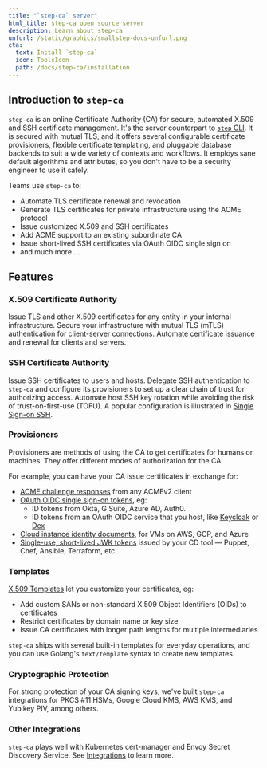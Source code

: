 ```yaml
---
title: "`step-ca` server"
html_title: step-ca open source server
description: Learn about step-ca
unfurl: /static/graphics/smallstep-docs-unfurl.png
cta:
  text: Install `step-ca`
  icon: ToolsIcon
  path: /docs/step-ca/installation
---
```


## Introduction to `step-ca`

`step-ca` is an online Certificate Authority (CA) for secure, automated X.509 and SSH certificate management. It's the server counterpart to [`step` CLI](/docs/step-cli). It is secured with mutual TLS, and it offers several configurable certificate provisioners, flexible certificate templating, and pluggable database backends to suit a wide variety of contexts and workflows. It employs sane default algorithms and attributes, so you don't have to be a security engineer to use it safely.

Teams use `step-ca` to:
- Automate TLS certificate renewal and revocation
- Generate TLS certificates for private infrastructure using the ACME protocol
- Issue customized X.509 and SSH certificates
- Add ACME support to an existing subordinate CA
- Issue short-lived SSH certificates via OAuth OIDC single sign on
- and much more ...

## Features

### X.509 Certificate Authority

Issue TLS and other X.509 certificates for any entity in your internal infrastructure. Secure your infrastructure with mutual TLS (mTLS) authentication for client-server connections. Automate certificate issuance and renewal for clients and servers.

### SSH Certificate Authority

Issue SSH certificates to users and hosts. Delegate SSH authentication to `step-ca` and configure its provisioners to set up a clear chain of trust for authorizing access. Automate host SSH key rotation while avoiding the risk of trust-on-first-use (TOFU). A popular configuration is illustrated in [Single Sign-on SSH](https://smallstep.com/blog/diy-single-sign-on-for-ssh/).

### Provisioners

Provisioners are methods of using the CA to get certificates for humans or machines. They offer different modes of authorization for the CA.

For example, you can have your CA issue certificates in exchange for:
- [ACME challenge responses](/docs/tutorials/acme-protocol-acme-clients) from any ACMEv2 client
- [OAuth OIDC single sign-on tokens](https://smallstep.com/blog/easily-curl-services-secured-by-https-tls.html), eg:
  - ID tokens from Okta, G Suite, Azure AD, Auth0.
  - ID tokens from an OAuth OIDC service that you host, like [Keycloak](https://www.keycloak.org/) or [Dex](https://github.com/dexidp/dex)
- [Cloud instance identity documents](https://smallstep.com/blog/embarrassingly-easy-certificates-on-aws-azure-gcp/), for VMs on AWS, GCP, and Azure
- [Single-use, short-lived JWK tokens](/docs/step-ca/provisioners#jwk) issued by your CD tool — Puppet, Chef, Ansible, Terraform, etc.

### Templates

[X.509 Templates](/docs/step-ca/templates#x509-templates) let you customize your certificates, eg:
- Add custom SANs or non-standard X.509 Object Identifiers (OIDs) to certificates
- Restrict certificates by domain name or key size
- Issue CA certificates with longer path lengths for multiple intermediaries

`step-ca` ships with several built-in templates for everyday operations, and you can use Golang's `text/template` syntax to create new templates.

### Cryptographic Protection

For strong protection of your CA signing keys, we've built `step-ca` integrations for PKCS #11 HSMs, Google Cloud KMS, AWS KMS, and Yubikey PIV, among others.

### Other Integrations

`step-ca` plays well with Kubernetes cert-manager and Envoy Secret Discovery Service. See [Integrations](/docs/step-ca/integrations) to learn more.